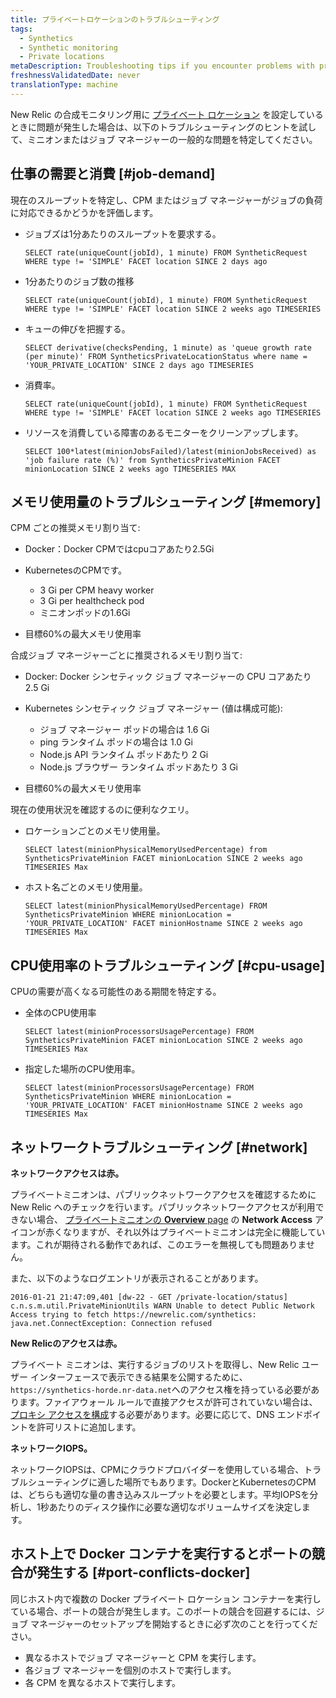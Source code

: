 ```yaml
---
title: プライベートロケーションのトラブルシューティング
tags:
  - Synthetics
  - Synthetic monitoring
  - Private locations
metaDescription: Troubleshooting tips if you encounter problems with private locations or private minions or job managers with synthetic monitoring in New Relic.
freshnessValidatedDate: never
translationType: machine
---
```


New Relic の合成モニタリング用に [プライベート ロケーション](/docs/synthetics/new-relic-synthetics/private-locations/private-locations-overview-monitor-internal-sites-add-new-locations) を設定しているときに問題が発生した場合は、以下のトラブルシューティングのヒントを試して、ミニオンまたはジョブ マネージャーの一般的な問題を特定してください。

## 仕事の需要と消費 [#job-demand]

現在のスループットを特定し、CPM またはジョブ マネージャーがジョブの負荷に対応できるかどうかを評価します。

* ジョブズは1分あたりのスループットを要求する。

  ```
  SELECT rate(uniqueCount(jobId), 1 minute) FROM SyntheticRequest WHERE type != 'SIMPLE' FACET location SINCE 2 days ago
  ```

* 1分あたりのジョブ数の推移

  ```
  SELECT rate(uniqueCount(jobId), 1 minute) FROM SyntheticRequest WHERE type != 'SIMPLE' FACET location SINCE 2 weeks ago TIMESERIES
  ```

* キューの伸びを把握する。

  ```
  SELECT derivative(checksPending, 1 minute) as 'queue growth rate (per minute)' FROM SyntheticsPrivateLocationStatus where name = 'YOUR_PRIVATE_LOCATION' SINCE 2 days ago TIMESERIES
  ```

* 消費率。

  ```
  SELECT rate(uniqueCount(jobId), 1 minute) FROM SyntheticRequest WHERE type != 'SIMPLE' FACET location SINCE 2 weeks ago TIMESERIES
  ```

* リソースを消費している障害のあるモニターをクリーンアップします。

  ```
  SELECT 100*latest(minionJobsFailed)/latest(minionJobsReceived) as 'job failure rate (%)' from SyntheticsPrivateMinion FACET minionLocation SINCE 2 weeks ago TIMESERIES MAX
  ```

## メモリ使用量のトラブルシューティング [#memory]

CPM ごとの推奨メモリ割り当て:

* Docker：Docker CPMではcpuコアあたり2.5Gi

* KubernetesのCPMです。

  * 3 Gi per CPM heavy worker
  * 3 Gi per healthcheck pod
  * ミニオンポッドの1.6Gi

* 目標60%の最大メモリ使用率

合成ジョブ マネージャーごとに推奨されるメモリ割り当て:

* Docker: Docker シンセティック ジョブ マネージャーの CPU コアあたり 2.5 Gi

* Kubernetes シンセティック ジョブ マネージャー (値は構成可能):

  * ジョブ マネージャー ポッドの場合は 1.6 Gi
  * ping ランタイム ポッドの場合は 1.0 Gi
  * Node.js API ランタイム ポッドあたり 2 Gi
  * Node.js ブラウザー ランタイム ポッドあたり 3 Gi

* 目標60%の最大メモリ使用率

現在の使用状況を確認するのに便利なクエリ。

* ロケーションごとのメモリ使用量。

  ```
  SELECT latest(minionPhysicalMemoryUsedPercentage) from SyntheticsPrivateMinion FACET minionLocation SINCE 2 weeks ago TIMESERIES Max
  ```

* ホスト名ごとのメモリ使用量。

  ```
  SELECT latest(minionPhysicalMemoryUsedPercentage) FROM SyntheticsPrivateMinion WHERE minionLocation = 'YOUR_PRIVATE_LOCATION' FACET minionHostname SINCE 2 weeks ago TIMESERIES Max
  ```

## CPU使用率のトラブルシューティング [#cpu-usage]

CPUの需要が高くなる可能性のある期間を特定する。

* 全体のCPU使用率

  ```
  SELECT latest(minionProcessorsUsagePercentage) FROM SyntheticsPrivateMinion FACET minionLocation SINCE 2 weeks ago TIMESERIES Max
  ```

* 指定した場所のCPU使用率。

  ```
  SELECT latest(minionProcessorsUsagePercentage) FROM SyntheticsPrivateMinion WHERE minionLocation = 'YOUR_PRIVATE_LOCATION' FACET minionHostname SINCE 2 weeks ago TIMESERIES Max
  ```

## ネットワークトラブルシューティング [#network]

**ネットワークアクセスは赤。**

プライベートミニオンは、パブリックネットワークアクセスを確認するために New Relic へのチェックを行います。パブリックネットワークアクセスが利用できない場合、 [プライベートミニオンの **Overview** page](/docs/synthetics/new-relic-synthetics/pages/synthetics-overview-page-view-monitors-performance) の **Network Access** アイコンが赤くなりますが、それ以外はプライベートミニオンは完全に機能しています。これが期待される動作であれば、このエラーを無視しても問題ありません。

また、以下のようなログエントリが表示されることがあります。

```
2016-01-21 21:47:09,401 [dw-22 - GET /private-location/status] c.n.s.m.util.PrivateMinionUtils WARN Unable to detect Public Network Access trying to fetch https://newrelic.com/synthetics: java.net.ConnectException: Connection refused
```

**New Relicのアクセスは赤。**

プライベート ミニオンは、実行するジョブのリストを取得し、New Relic ユーザー インターフェースで表示できる結果を公開するために、 `https://synthetics-horde.nr-data.net`へのアクセス権を持っている必要があります。ファイアウォール ルールで直接アクセスが許可されていない場合は、[プロキシ アクセスを構成](/docs/synthetics/new-relic-synthetics/private-locations/install-configure-private-minions)する必要があります。必要に応じて、DNS エンドポイントを許可リストに追加します。

**ネットワークIOPS。**

ネットワークIOPSは、CPMにクラウドプロバイダーを使用している場合、トラブルシューティングに適した場所でもあります。DockerとKubernetesのCPMは、どちらも適切な量の書き込みスループットを必要とします。平均IOPSを分析し、1秒あたりのディスク操作に必要な適切なボリュームサイズを決定します。

## ホスト上で Docker コンテナを実行するとポートの競合が発生する [#port-conflicts-docker]

同じホスト内で複数の Docker プライベート ロケーション コンテナーを実行している場合、ポートの競合が発生します。このポートの競合を回避するには、ジョブ マネージャーのセットアップを開始するときに必ず次のことを行ってください。

* 異なるホストでジョブ マネージャーと CPM を実行します。
* 各ジョブ マネージャーを個別のホストで実行します。
* 各 CPM を異なるホストで実行します。